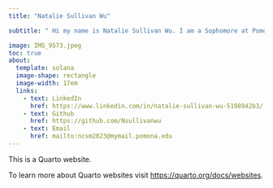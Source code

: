 ```yaml
---
title: "Natalie Sullivan Wu"

subtitle: " Hi my name is Natalie Sullivan Wu. I am a Sophomore at Pomona College in Claremont, California. I am from Burlingame California in the Bay Area. I am most likely going to be an economics major. I play women's water polo for the Pomona-Pitzer Sagehens."

image: IMG_9573.jpeg
toc: true 
about: 
  template: solana
  image-shape: rectangle
  image-width: 17em
  links: 
    - text: LinkedIn
      href: https://www.linkedin.com/in/natalie-sullivan-wu-5198942b3/
    - text: Github
      href: https://github.com/Nsullivanwu
    - text: Email
      href: mailto:ncsm2023@mymail.pomona.edu
---
```


This is a Quarto website.

To learn more about Quarto websites visit <https://quarto.org/docs/websites>.

```r


```
